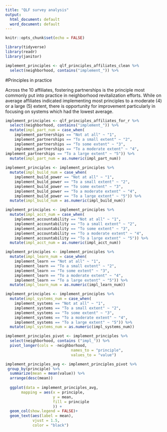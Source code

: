 ```yaml
---
title: "QLF survey analysis"
output:
  html_document: default
  word_document: default
---
```


```r
knitr::opts_chunk$set(echo = FALSE)
```
```r
library(tidyverse)
library(readr)
library(janitor)
```


```r
implement_principles <- qlf_principles_affiliates_clean %>% 
  select(neighborhood, contains("implement_")) %>% 
```

#Principles in practice

Across the 10 affiliates, fostering partnerships is the principle most commonly put into practice in neighborhood revitalization efforts. While on average affiliates indicated implementing most principles to a moderate (4) or a large (5) extent, there is opportunity for improvement particularly in focusing on systems which had the lowest average.

```r
implement_principles <- qlf_principles_affiliates_for_r %>% 
  select(neighborhood, contains("implement_")) %>% 
  mutate(impl_part_num = case_when(
    implement_partnerships == "Not at all" ~ "1",
    implement_partnerships == "To a small extent" ~ "2",
    implement_partnerships == "To some extent" ~ "3",
    implement_partnerships == "To a moderate extent" ~ "4",
implement_partnerships == "To a large extent" ~ "5")) %>% 
  mutate(impl_part_num = as.numeric(impl_part_num))
  
implement_principles <- implement_principles %>% 
  mutate(impl_build_num = case_when(
    implement_build_power == "Not at all" ~ "1",
    implement_build_power == "To a small extent" ~ "2",
    implement_build_power == "To some extent" ~ "3",
    implement_build_power == "To a moderate extent" ~ "4",
    implement_build_power == "To a large extent" ~ "5")) %>% 
  mutate(impl_build_num = as.numeric(impl_build_num))

implement_principles <- implement_principles %>% 
  mutate(impl_acct_num = case_when(
    implement_accountability == "Not at all" ~ "1",
    implement_accountability == "To a small extent" ~ "2",
    implement_accountability == "To some extent" ~ "3",
    implement_accountability == "To a moderate extent" ~ "4",
    implement_accountability == "To a large extent" ~ "5")) %>% 
  mutate(impl_acct_num = as.numeric(impl_acct_num))

implement_principles <- implement_principles %>% 
  mutate(impl_learn_num = case_when(
    implement_learn == "Not at all" ~ "1",
    implement_learn == "To a small extent" ~ "2",
    implement_learn == "To some extent" ~ "3",
    implement_learn == "To a moderate extent" ~ "4",
    implement_learn == "To a large extent" ~ "5")) %>% 
  mutate(impl_learn_num = as.numeric(impl_learn_num))

implement_principles <- implement_principles %>% 
  mutate(impl_systems_num = case_when(
    implement_systems == "Not at all" ~ "1",
    implement_systems == "To a small extent" ~ "2",
    implement_systems == "To some extent" ~ "3",
    implement_systems == "To a moderate extent" ~ "4",
    implement_systems == "To a large extent" ~ "5")) %>% 
  mutate(impl_systems_num = as.numeric(impl_systems_num))

implement_principles_pivot <- implement_principles %>%
  select(neighborhood, contains ("impl_")) %>% 
  pivot_longer(cols = -neighborhood,
                             names_to = "principle",
                             values_to = "value")

implement_principles_avg <- implement_principles_pivot %>% 
 group_by(principle) %>% 
  summarize(mean = mean(value)) %>% 
  arrange(desc(mean))
  
  ggplot(data = implement_principles_avg, 
       mapping = aes(x = principle, 
                     y = mean,
                     fill = principle
                     )) +
  geom_col(show.legend = FALSE)+
  geom_text(aes(label = mean),
            vjust = 1.5,
            color = "black")
```



